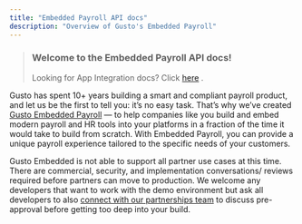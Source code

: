 ```yaml
---
title: "Embedded Payroll API docs"
description: "Overview of Gusto's Embedded Payroll"
---
```

> ### Welcome to the Embedded Payroll API docs!
> 
> Looking for App Integration docs? Click [here](https://docs.gusto.com/app-integrations/docs)
> .

Gusto has spent 10+ years building a smart and compliant payroll product, and let us be the first to tell you: it’s no easy task. That’s why we’ve created [Gusto Embedded Payroll](https://gusto.com/embedded-payroll)
— to help companies like you build and embed modern payroll and HR tools into your platforms in a fraction of the time it would take to build from scratch. With Embedded Payroll, you can provide a unique payroll experience tailored to the specific needs of your customers.

Gusto Embedded is not able to support all partner use cases at this time. There are commercial, security, and implementation conversations/ reviews required before partners can move to production. We welcome any developers that want to work with the demo environment but ask all developers to also [connect with our partnerships team](https://gusto-embedded-payroll.typeform.com/to/iomAQIj3?typeform-source=embedded.gusto.com)
 to discuss pre-approval before getting too deep into your build.

